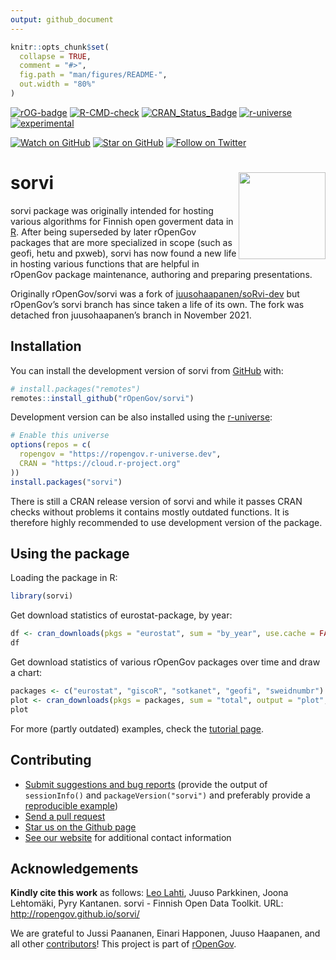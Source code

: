 ```yaml
---
output: github_document
---
```


<!-- README.md is generated from README.Rmd. Please edit that file -->

```r
knitr::opts_chunk$set(
  collapse = TRUE,
  comment = "#>",
  fig.path = "man/figures/README-",
  out.width = "80%"
)
```

<!-- badges: start -->
[![rOG-badge](https://ropengov.github.io/rogtemplate/reference/figures/ropengov-badge.svg)](https://ropengov.org/)
[![R-CMD-check](https://github.com/rOpenGov/sorvi/workflows/R-CMD-check/badge.svg)](https://github.com/rOpenGov/sorvi/actions)
[![CRAN_Status_Badge](https://www.r-pkg.org/badges/version/sorvi)](https://cran.r-project.org/package=sorvi)
[![r-universe](https://ropengov.r-universe.dev/badges/sorvi)](https://ropengov.r-universe.dev/)
[![experimental](http://badges.github.io/stability-badges/dist/experimental.svg)](https://github.com/badges/stability-badges)

[![Watch on GitHub][github-watch-badge]][github-watch]
[![Star on GitHub][github-star-badge]][github-star]
[![Follow on Twitter](https://img.shields.io/twitter/follow/ropengov.svg?style=social)](https://twitter.com/rOpenGov)
<!-- badges: end -->

# sorvi<a href="https://ropengov.github.io/sorvi/"><img src="man/figures/logo.png" align="right" height="139" /></a>

sorvi package was originally intended for hosting various algorithms for Finnish open goverment data in [R](https://www.r-project.org). After being superseded by later rOpenGov packages that are more specialized in scope (such as geofi, hetu and pxweb), sorvi has now found a new life in hosting various functions that are helpful in rOpenGov package maintenance, authoring and preparing presentations.

Originally rOpenGov/sorvi was a fork of [juusohaapanen/soRvi-dev](https://github.com/juusohaapanen/soRvi-dev) but rOpenGov's sorvi branch has since taken a life of its own. The fork was detached fron juusohaapanen's branch in November 2021.

## Installation

You can install the development version of sorvi from [GitHub](https://github.com/) with:

```r
# install.packages("remotes")
remotes::install_github("rOpenGov/sorvi")
```

Development version can be also installed using the
[r-universe](https://ropengov.r-universe.dev):

```r
# Enable this universe
options(repos = c(
  ropengov = "https://ropengov.r-universe.dev",
  CRAN = "https://cloud.r-project.org"
))
install.packages("sorvi")
```

There is still a CRAN release version of sorvi and while it passes CRAN checks without problems it contains mostly outdated functions. It is therefore highly recommended to use development version of the package.

## Using the package

Loading the package in R:

```r
library(sorvi)
```

Get download statistics of eurostat-package, by year:

```r
df <- cran_downloads(pkgs = "eurostat", sum = "by_year", use.cache = FALSE)
df
```

Get download statistics of various rOpenGov packages over time and draw a chart:

```r
packages <- c("eurostat", "giscoR", "sotkanet", "geofi", "sweidnumbr")
plot <- cran_downloads(pkgs = packages, sum = "total", output = "plot", use.cache = FALSE)
plot
```

For more (partly outdated) examples, check the [tutorial page](https://ropengov.github.io/sorvi/articles/sorvi_tutorial.html). 

## Contributing

  * [Submit suggestions and bug reports](https://github.com/ropengov/sorvi/issues) (provide the output of `sessionInfo()` and `packageVersion("sorvi")` and preferably provide a [reproducible example](http://adv-r.had.co.nz/Reproducibility.html))
  * [Send a pull request](https://github.com/ropengov/sorvi/)
  * [Star us on the Github page](https://github.com/ropengov/sorvi/)
  * [See our website](https://ropengov.org/community/) for additional contact information

## Acknowledgements

**Kindly cite this work** as follows: [Leo Lahti](https://github.com/antagomir/), Juuso Parkkinen, Joona Lehtomäki, Pyry Kantanen. sorvi - Finnish Open Data Toolkit. URL: [http://ropengov.github.io/sorvi/](http://ropengov.github.io/sorvi/)

We are grateful to Jussi Paananen, Einari Happonen, Juuso Haapanen, and all other [contributors](https://github.com/rOpenGov/sorvi/graphs/contributors)! This project is part of [rOpenGov](https://ropengov.org).

[github-watch-badge]: https://img.shields.io/github/watchers/ropengov/sorvi.svg?style=social
[github-watch]: https://github.com/ropengov/sorvi/watchers
[github-star-badge]: https://img.shields.io/github/stars/ropengov/sorvi.svg?style=social
[github-star]: https://github.com/ropengov/sorvi/stargazers
